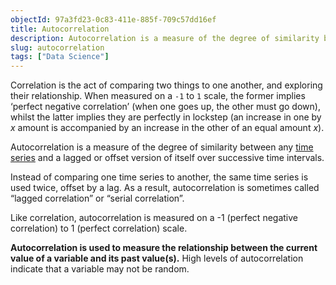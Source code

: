 ```yaml
---
objectId: 97a3fd23-0c83-411e-885f-709c57dd16ef
title: Autocorrelation
description: Autocorrelation is a measure of the degree of similarity between any time series and a lagged or offset version of itself over successive time intervals.
slug: autocorrelation
tags: ["Data Science"]
---
```


Correlation is the act of comparing two things to one another, and exploring their relationship. When measured on a `-1` to `1` scale, the former implies ‘perfect negative correlation’ (when one goes up, the other must go down), whilst the latter implies they are perfectly in lockstep (an increase in one by _x_ amount is accompanied by an increase in the other of an equal amount _x_).

Autocorrelation is a measure of the degree of similarity between any [time series](https://hash.ai/glossary/time-series) and a lagged or offset version of itself over successive time intervals.

Instead of comparing one time series to another, the same time series is used twice, offset by a lag. As a result, autocorrelation is sometimes called “lagged correlation” or “serial correlation”.

Like correlation, autocorrelation is measured on a -1 (perfect negative correlation) to 1 (perfect correlation) scale.

**Autocorrelation is used to measure the relationship between the current value of a variable and its past value(s).** High levels of autocorrelation indicate that a variable may not be random.

